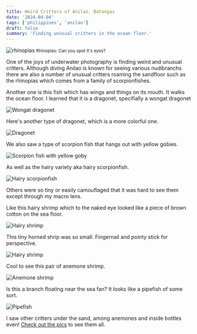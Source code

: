 ```yaml
---
title: Weird Critters of Anilao, Batangas
date: '2024-04-04'
tags: ['philippines', 'anilao']
draft: false
summary: 'Finding unusual critters in the ocean floor.'
---
```


<Image
  src="/static/images/anilao-weird-critters/rhinopias.jpg"
  width={800}
  height={600}
  alt="rhinopias"
/>
<small>Rhinopias: Can you spot it's eyes?</small>

One of the joys of underwater photography is finding weird and unusual critters. Although diving Anilao is known for seeing various nudibranchs there are also a number of unusual critters roaming the sandfloor such as the rhinopias which comes from a family of scorpionfishes.

Another one is this fish which has wings and things on its mouth. It walks the ocean floor. I learned that it is a dragonet, specifially a wongat dragonet

<Image
  src="/static/images/anilao-weird-critters/wongat-dragonet.jpeg"
  width={800}
  height={600}
  alt="Wongat dragonet"
/>

Here's another type of dragonet, which is a more colorful one.

<Image
  src="/static/images/anilao-weird-critters/dragonet.jpeg"
  width={800}
  height={600}
  alt="Dragonet"
/>

We also saw a type of scorpion fish that hangs out with yellow gobies.

<Image
  src="/static/images/anilao-weird-critters/scorpion-goby.jpeg"
  width={800}
  height={600}
  alt="Scorpion fish with yellow goby"
/>

As well as the hairy variety aka hairy scorpionfish.

<Image
  src="/static/images/anilao-weird-critters/hairy-scorpionfish.jpg"
  width={800}
  height={600}
  alt="Hairy scorpionfish"
/>

Others were so tiny or easily camouflaged that it was hard to see them except through my macro lens.

Like this hairy shrimp which to the naked eye looked like a piece of brown cotton on the sea floor.

<Image
  src="/static/images/anilao-weird-critters/hairy-shrimp.jpg"
  width={800}
  height={600}
  alt="Hairy shrimp"
/>

This tiny horned shrip was so small. Fingernail and pointy stick for perspective.

<Image
  src="/static/images/anilao-weird-critters/horned-shrimp.jpg"
  width={800}
  height={600}
  alt="Hairy shrimp"
/>

Cool to see this pair of anemone shrimp.

<Image
  src="/static/images/anilao-weird-critters/anemone-shrimp.jpg"
  width={800}
  height={600}
  alt="Anemone shrimp"
/>

Is this a branch floating near the sea fan? It looks like a pipefish of some sort.

<Image
  src="/static/images/anilao-weird-critters/pipefish.jpg"
  width={800}
  height={600}
  alt="Pipefish"
/>

I saw other critters under the sand, among anemones and inside bottles even! [Check out the pics](https://generosalitton.smugmug.com/AnilaoWeirdCritters-040124/n-c9c785) to see them all.
